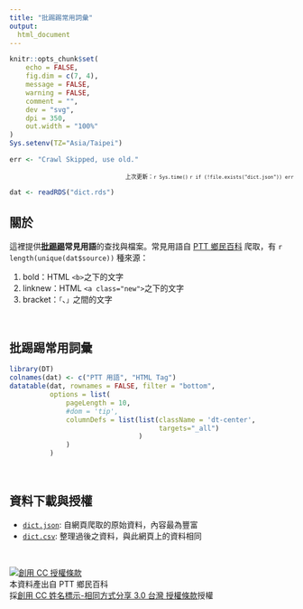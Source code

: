 ```yaml
---
title: "批踢踢常用詞彙"
output:
  html_document
---
```


```r
knitr::opts_chunk$set(
	echo = FALSE,
	fig.dim = c(7, 4),
	message = FALSE,
	warning = FALSE,
	comment = "",
	dev = "svg",
	dpi = 350,
	out.width = "100%"
)
Sys.setenv(TZ="Asia/Taipei")
```

```r
err <- "Crawl Skipped, use old."
```


<p style="text-align:right; font-size:10px">
上次更新：`r Sys.time()`
`r if (!file.exists("dict.json")) err`
</p>


```r
dat <- readRDS("dict.rds")
```

## 關於

這裡提供**[批踢踢](https://term.ptt.cc/)常見用語**的查找與檔案。常見用語自 [PTT 鄉民百科](http://zh.pttpedia.wikia.com/wiki/) 爬取，有 `r length(unique(dat$source))` 種來源：

1. bold：HTML `<b>`之下的文字
1. linknew：HTML `<a class="new">`之下的文字
1. bracket：`「`、`」`之間的文字

<br>

## 批踢踢常用詞彙

```r
library(DT)
colnames(dat) <- c("PTT 用語", "HTML Tag")
datatable(dat, rownames = FALSE, filter = "bottom",
          options = list(
              pageLength = 10,
              #dom = 'tip',
              columnDefs = list(list(className = 'dt-center', 
                                     targets="_all")
                                )
              )
          )
```

<br>

## 資料下載與授權

- [`dict.json`](./dict.json): 自網頁爬取的原始資料，內容最為豐富
- [`dict.csv`](./dict.csv): 整理過後之資料，與此網頁上的資料相同

<br>

<a rel="license" href="http://creativecommons.org/licenses/by-sa/3.0/tw/"><img alt="創用 CC 授權條款" style="border-width:0" src="https://i.creativecommons.org/l/by-sa/3.0/tw/88x31.png" /></a><br />本資料產出自 PTT 鄉民百科<br>採<a rel="license" href="http://creativecommons.org/licenses/by-sa/3.0/tw/">創用 CC 姓名標示-相同方式分享 3.0 台灣 授權條款</a>授權